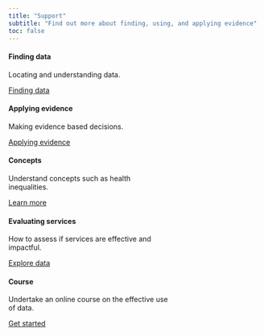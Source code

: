 ```yaml
---
title: "Support"
subtitle: "Find out more about finding, using, and applying evidence"
toc: false
---
```


::: {layout-ncol="3"}
::: col1
```{=html}
<div class="card_front border-primary mb-3" style="max-width: 20rem;">
  <div class="card-body">
    <h4 class="card-subtitle mb-2"><b>Finding data</b></h4>
    <p class="card-text">Locating and understanding data.</p>
    <a class="btn btn-primary" href="support/find_data.qmd" role="button">Finding data</a>
  </div>
</div>
```
:::

::: col2
```{=html}
<div class="card_front border-primary mb-3" style="max-width: 20rem;">
  <div class="card-body">
    <h4 class="card-subtitle mb-2"><b>Applying evidence</b></h4>
    <p class="card-text">Making evidence based decisions.</p>
    <a class="btn btn-primary" href="support/applying_evidence.qmd" role="button">Applying evidence</a>
  </div>
</div>
```
:::

::: col3
```{=html}
<div class="card_front border-primary mb-3" style="max-width: 20rem;">
  <div class="card-body">
    <h4 class="card-subtitle mb-2"><b>Concepts</b></h4>
    <p class="card-text">Understand concepts such as health inequalities.</p>
    <a class="btn btn-primary" href="support/concepts.qmd" role="button">Learn more</a>
  </div>
</div>
```
:::
:::

::: {layout-ncol="3"}
::: col1
```{=html}
<div class="card_front border-primary mb-3" style="max-width: 20rem;">
  <div class="card-body">
    <h4 class="card-subtitle mb-2"><b>Evaluating services</b></h4>
    <p class="card-text">How to assess if services are effective and impactful.</p>
    <a class="btn btn-primary" href="support/evaluation.qmd" role="button">Explore data</a>
  </div>
</div>
```
:::
::: col2
```{=html}
<div class="card_front border-primary mb-3" style="max-width: 20rem;">
  <div class="card-body">
    <h4 class="card-subtitle mb-2"><b>Course</b></h4>
    <p class="card-text">Undertake an online course on the effective use of data.</p>
    <a class="btn btn-primary" href="support/courses/evidenced_based_working.qmd" role="button">Get started</a>
  </div>
</div>
```
:::
:::
